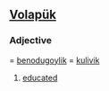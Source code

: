==[[Volapük]]==

===Adjective===
{{infl|vo|adjective}} = [[benodugoylik]] =  [[kulivik]] 

# [[educated]]